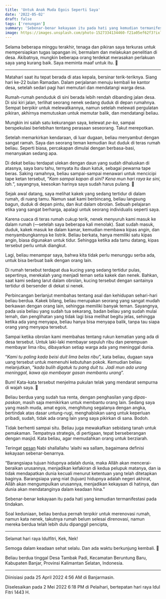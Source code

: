 ```yaml
---
title: 'Untuk Anak Muda Egois Seperti Saya'
date: '2022-05-02'
draft: false
tags: ['renungan']
summary: 'Sebenar-benar kekayaan itu pada hati yang kemudian termanifestasi pada tindakan.'
image: https://images.unsplash.com/photo-1527334134460-f21a05ef62f3?ixlib=rb-1.2.1&ixid=MnwxMjA3fDB8MHxwaG90by1wYWdlfHx8fGVufDB8fHx8&fit=crop&auto=format
---
```


Selama beberapa minggu terakhir, tenaga dan pikiran saya terkuras untuk mempersiapkan tugas lapangan
ini, bermalam dan melakukan penelitian di desa. Akibatnya, mungkin beberapa orang terdekat merasakan
perlakuan saya yang kurang baik. Saya meminta maaf untuk itu. 🤍

---

Matahari saat itu tepat berada di atas kepala, bersinar terik-teriknya. Siang hari ke-22 bulan
Ramadan. Dalam perjalanan menuju kembali ke kantor desa, setelah sedari pagi hari memutari dan
mendatangi warga desa.

Rumah-rumah penduduk di sini berada lebih rendah dibanding jalan desa. Di sisi kiri jalan, terlihat
seorang nenek sedang duduk di depan rumahnya. Sempat berpikir untuk melewatkannya, namun setelah
melewati pergulatan pikiran, akhirnya memutuskan untuk memutar balik, dan mendatangi beliau.

Mungkin ini salah satu kekurangan saya, kelewat _pe-ka_, sampai berspekulasi berlebihan tentang
perasaan seseorang. Takut merepotkan.

Setelah memarkirkan kendaraan, di luar dugaan, beliau menyambut dengan sangat ramah. Saya dan
seorang teman kemudian ikut duduk di teras rumah beliau. Seperti biasa, percakapan dimulai dengan
berbasa-basi, menanyakan sedang apa.

Di dekat beliau terdapat ulekan dengan daun yang sudah dihaluskan di atasnya, saya baru tahu,
ternyata itu daun katuk, sebagai pewarna tape beras. Saking ramahnya, beliau sampai-sampai menawari
untuk mencicipi tape ketan tersebut, “_Kam sampai kapan di sini? Kena mun hari raya ke sini, lah._”,
sayangnya, keesokan harinya saya sudah harus pulang. 🙂

Sejak awal datang, saya melihat kakek yang sedang tertidur di dalam rumah, di ruang tamu. Namun saat
kami berbincang, beliau langsung bagun, duduk di depan pintu, dan ikut dalam obrolan. Sebuah
pelajaran etika yang sangat berharga, apalagi untuk seorang individualis seperti saya.

Karena cuaca di teras rumah cukup terik, nenek menyuruh kami masuk ke dalam rumah (—setelah saya
beberapa kali menolak). Saat sudah masuk, duduk, kakek masuk ke dalam kamar, kemudian membawa kipas
angin, dan menyambungkannya ke listrik. Beliau berkata, hanya memiliki satu kipas angin, biasa
digunakan untuk tidur. Sehingga ketika ada tamu datang, kipas tersebut perlu untuk diangkut.

Lagi, beliau menampar saya, bahwa kita tidak perlu menunggu serba ada, untuk bisa berbuat baik
dengan orang lain.

Di rumah tersebut terdapat dua kucing yang sedang tertidur pulas, sepertinya, merekalah yang menjadi
teman setia kakek dan nenek. Bahkan, saat kami sedang larut dalam obrolan, kucing tersebut dengan
santainya tertidur di bersender di dekat si nenek.

Perbincangan berlanjut membahas tentang asal dan kehidupan sehari-hari beliau berdua. Kakek bilang,
beliau merupakan seorang yang sangat mudah berkawan dengan orang lain, sehingga memiliki banyak
teman. Sayangnya, pada usia beliau yang sudah tua sekarang, badan beliau yang sudah mulai lemah, dan
penglihatan yang tidak lagi bisa melihat begitu jelas, sehingga ketika ada yang menyapa, beliau
hanya bisa menyapa balik, tanpa tau siapa orang yang menyapa tersebut.

Sampai ketika obrolan kami membahas tentang rukun kematian yang ada di desa tersebut. Untuk
laki-laki membayar sepuluh ribu dan perempuan membayar lima ribu, dibayarkan setiap warga ada yang
meninggal dunia.

“_Kami tu paling kada beisi duit lima belas ribu_”, kata beliau, dugaan saya uang tersebut untuk
memenuhi kebutuhan pokok. Kemudian beliau melanjutkan, “_kada bulih digatuk tu pang duit tu. Jadi
mun ada urang meninggal, kawa aja membayar gasan membantu urang_”.

Bum! Kata-kata tersebut menjelma pukulan telak yang mendarat sempurna di wajah saya. 🙂

Beliau berdua yang sudah tua renta, dengan penghasilan yang _dipas-paskan_, masih saja memikirkan
untuk membantu orang lain. Sedang saya yang masih muda, amat egois, menghitung segalanya dengan
angka, bertindak atas dasar untung-rugi, menghabiskan uang untuk keperluan pribadi, sudah, tidak ada
orang lain yang saya pikirkan di sana. Bodoh.

Tidak berhenti sampai situ. Beliau juga mewakafkan sebidang tanah untuk pemakaman. Tempatnya
strategis, di pertigaan, tepat berseberangan dengan masjid. Kata beliau, agar memudahkan orang untuk
berziarah.

Teringat [pesan](https://almanhaj.or.id/12638-jadikanlah-akhirat-sebagai-niatmu-2.html) Nabi
shallallahu ‘alaihi wa sallam, bagaimana definisi kekayaan sebenar-benarnya.

“Barangsiapa tujuan hidupnya adalah dunia, maka Allâh akan mencerai-beraikan urusannya, menjadikan
kefakiran di kedua pelupuk matanya, dan ia tidak mendapatkan dunia kecuali menurut ketentuan yang
telah ditetapkan baginya. Barangsiapa yang niat (tujuan) hidupnya adalah negeri akhirat, Allâh akan
mengumpulkan urusannya, menjadikan kekayaan di hatinya, dan dunia akan mendatanginya dalam keadaan
hina.”

Sebenar-benar kekayaan itu pada hati yang kemudian termanifestasi pada tindakan.

Soal keduniaan, beliau berdua pernah terpikir untuk merenovasi rumah, namun kata nenek, takutnya
rumah belum selesai direnovasi, namun mereka berdua telah lebih dulu dipanggil pencipta,

---

Selamat hari raya Idulfitri, Kek, Nek!

Semoga dalam keadaan sehat selalu. Dan ada waktu berkunjung kembali. 🤍

Beliau berdua tinggal Desa Tambak Padi, Kecamatan Beruntung Baru, Kabupaten Banjar, Provinsi
Kalimantan Selatan, Indonesia.

---

Diinisiasi pada 25 April 2022 4:56 AM di Banjarmasin.

Diselesaikan pada 2 Mei 2022 6:18 PM di Pelaihari, bertepatan hari raya Idul Fitri 1443 H.
